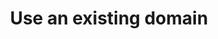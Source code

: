 ---
title: 'Use an existing domain'
description: 'Seamlessly integrate your existing domain with Appz. Maximize flexibility and maintain your established online presence.'
---